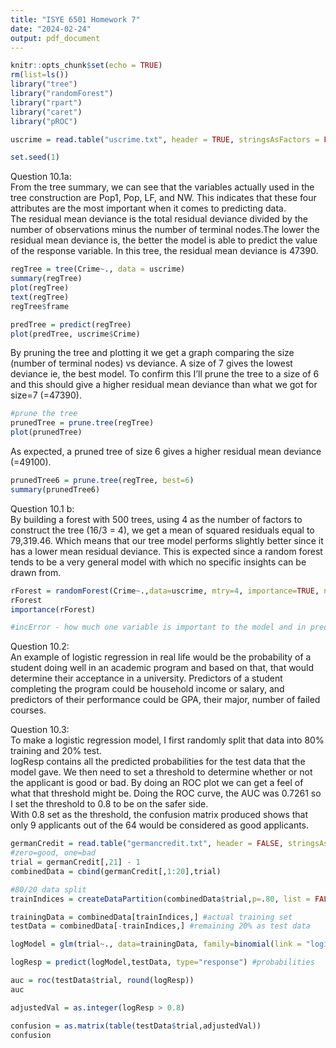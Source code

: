 ---
title: "ISYE 6501 Homework 7"
date: "2024-02-24"
output: pdf_document
---

```{r setup, include=FALSE}
knitr::opts_chunk$set(echo = TRUE)
rm(list=ls())
library("tree")
library("randomForest")
library("rpart")
library("caret")
library("pROC")

uscrime = read.table("uscrime.txt", header = TRUE, stringsAsFactors = FALSE)

set.seed(1)
```

Question 10.1a:          
From the tree summary, we can see that the variables actually used in the tree construction are Pop1, Pop, LF, and NW. This indicates that these four attributes are the most important when it comes to predicting data.        
The residual mean deviance is the total residual deviance divided by the number of observations minus the number of terminal nodes.The lower the residual mean deviance is, the better the model is able to predict the value of the response variable.  In this tree, the residual mean deviance is 47390.    

```{r cars}
regTree = tree(Crime~., data = uscrime)
summary(regTree)
plot(regTree)
text(regTree)
regTree$frame

predTree = predict(regTree)
plot(predTree, uscrime$Crime)
```


By pruning the tree and plotting it we get a graph comparing the size (number of terminal nodes) vs deviance. A size of 7 gives the lowest deviance ie, the best model. To confirm this I'll prune the tree to a size of 6 and this should give a higher residual mean deviance than what we got for size=7 (=47390).
```{r}
#prune the tree
prunedTree = prune.tree(regTree)
plot(prunedTree)

```


As expected, a pruned tree of size 6 gives a higher residual mean deviance (=49100).
```{r}
prunedTree6 = prune.tree(regTree, best=6)
summary(prunedTree6)

```

Question 10.1 b:           
By building a forest with 500 trees, using 4 as the number of factors to construct the tree (16/3 = 4), we get a mean of squared residuals equal to 79,319.46. Which means that our tree model performs slightly better since it has a lower mean residual deviance. This is expected since a random forest tends to be a very general model with which no specific insights can be drawn from.        
```{r}
rForest = randomForest(Crime~.,data=uscrime, mtry=4, importance=TRUE, ntree=500)
rForest
importance(rForest)
```

```{r, include=FALSE}
#incError - how much one variable is important to the model and in predicting. therefore if it is high this means law ehna shelnaha then el error beyzeed awi meaning that it is important

```

Question 10.2:                  
An example of logistic regression in real life would be the probability of a student doing well in an academic program and based on that, that would determine their acceptance in a university. Predictors of a student completing the program could be household income or salary, and predictors of their performance could be GPA, their major, number of failed courses.        


Question 10.3:            
To make a logistic regression model, I first randomly split that data into 80% training and 20% test.           
logResp contains all the predicted probabilities for the test data that the model gave. We then need to set a threshold to determine whether or not the applicant is good or bad. By doing an ROC plot we can get a feel of what that threshold might be. Doing the ROC curve, the AUC was 0.7261 so I set the threshold to 0.8 to be on the safer side.       
With 0.8 set as the threshold, the confusion matrix produced shows that only 9 applicants out of the 64 would be considered as good applicants. 

```{r}
germanCredit = read.table("germancredit.txt", header = FALSE, stringsAsFactors = TRUE)
#zero=good, one=bad
trial = germanCredit[,21] - 1
combinedData = cbind(germanCredit[,1:20],trial)

#80/20 data split
trainIndices = createDataPartition(combinedData$trial,p=.80, list = FALSE) #indices of samples data

trainingData = combinedData[trainIndices,] #actual training set
testData = combinedData[-trainIndices,] #remaining 20% as test data

logModel = glm(trial~., data=trainingData, family=binomial(link = "logit"))

logResp = predict(logModel,testData, type="response") #probabilities

auc = roc(testData$trial, round(logResp))
auc

adjustedVal = as.integer(logResp > 0.8)

confusion = as.matrix(table(testData$trial,adjustedVal))
confusion


```


